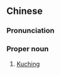 ==Chinese==
{{zh-forms|s=古晋|gloss=-}}
{{zh-wp}}

===Pronunciation===
{{zh-pron
|m=Gǔjìn
|c=gu2 zeon3
|cat=pn
}}

===Proper noun===
{{zh-proper noun}}

# [[Kuching]] {{gloss|capital of [[Sarawak]], [[Malaysia]]}}

{{zh-cat|Malaysia}}